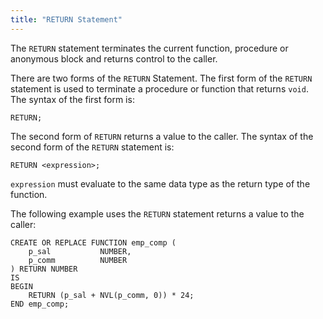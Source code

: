 ```yaml
---
title: "RETURN Statement"
---
```


<div id="return_statement" class="registered_link"></div>

The `RETURN` statement terminates the current function, procedure or anonymous block and returns control to the caller.

There are two forms of the `RETURN` Statement. The first form of the `RETURN` statement is used to terminate a procedure or function that returns `void`. The syntax of the first form is:

```text
RETURN;
```

The second form of `RETURN` returns a value to the caller. The syntax of the second form of the `RETURN` statement is:

```text
RETURN <expression>;
```

`expression` must evaluate to the same data type as the return type of the function.

The following example uses the `RETURN` statement returns a value to the caller:

```text
CREATE OR REPLACE FUNCTION emp_comp (
    p_sal           NUMBER,
    p_comm          NUMBER
) RETURN NUMBER
IS
BEGIN
    RETURN (p_sal + NVL(p_comm, 0)) * 24;
END emp_comp;
```
